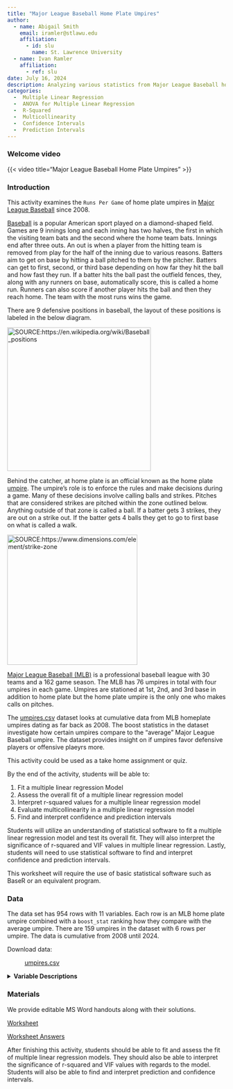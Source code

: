 ```yaml
---
title: "Major League Baseball Home Plate Umpires"
author:
  - name: Abigail Smith
    email: iramler@stlawu.edu
    affiliation:
      - id: slu
        name: St. Lawrence University
  - name: Ivan Ramler
    affiliation:
      - ref: slu
date: July 16, 2024
description: Analyzing various statistics from Major League Baseball home plate umpires dating back to 2008.
categories:
  -  Multiple Linear Regression
  -  ANOVA for Multiple Linear Regression
  -  R-Squared
  -  Multicollinearity
  -  Confidence Intervals
  -  Prediction Intervals
---
```


### Welcome video

{{< video  title="Major League Baseball Home Plate Umpires" >}}

### Introduction

This activity examines the `Runs Per Game` of home plate umpires in [Major League Baseball](https://www.mlb.com){target="_blank"} since 2008. 

[Baseball](https://en.wikipedia.org/wiki/Baseball){target="_blank"} is a
popular American sport played on a diamond-shaped field. Games are 9
innings long and each inning has two halves, the first in which the
visiting team bats and the second where the home team bats. Innings end after three outs. An out is when a player from the hitting team is removed from play for the half of the inning due to various reasons. Batters aim to get on base by hitting a ball pitched to them by the pitcher. Batters can get to first, second, or third base depending on how far they hit
the ball and how fast they run. If a batter hits the ball past the
outfield fences, they, along with any runners on base, automatically
score, this is called a home run. Runners can also score if another
player hits the ball and then they reach home. The team with the most
runs wins the game.

There are 9 defensive positions in baseball, the layout of these
positions is labeled in the below diagram.

[![SOURCE:https://en.wikipedia.org/wiki/Baseball_positions](images/images.png){fig-align="center"width="331"}](https://en.wikipedia.org/wiki/Baseball_positions)

Behind the catcher, at home plate is an official known as the home plate
[umpire](https://en.wikipedia.org/wiki/Umpire_(baseball)){target="_blank"}. The umpire's role is to enforce the rules and make
decisions during a game. Many of these decisions involve calling balls
and strikes. Pitches that are considered strikes are pitched within the zone outlined below. Anything outside of that zone is called a ball. If a batter gets 3 strikes, they are out on a strike out. If the batter gets 4 balls they get to go to first base on what is called a walk. 

[![SOURCE:https://www.dimensions.com/element/strike-zone](images/5bd08351ae57fd50e3c91538_Dimensions-Guide-Sports-Baseball-Strike-Zone-Dimensions.svg){fig-align="center"width="300"}](https://www.dimensions.com/element/strike-zone)

[Major League Baseball (MLB)](https://en.wikipedia.org/wiki/Major_League_Baseball){target="_blank"} is a professional baseball league with 30 teams and a 162 game season. The MLB has 76 umpires in total with four umpires in each game. Umpires are stationed at 1st, 2nd, and 3rd base in addition to home plate but the home plate umpire is the only one who makes calls on pitches. 

The [umpires.csv](umpires.csv){target="_blank"} dataset looks at cumulative data from MLB homeplate umpires dating as far back as 2008. The boost statistics in the dataset investigate how certain umpires compare to the "average" Major League Baseball umpire. The dataset provides insight on if umpires favor defensive players or offensive plaeyrs more. 

::: {.callout-note collapse="true" title="Activity Length" appearance="minimal"}
This activity could be used as a take home assignment or quiz.
:::



::: {.callout-note collapse="true" title="Learning Objectives" appearance="minimal"}
By the end of the activity, students will be able to:

1.  Fit a multiple linear regression Model
2.  Assess the overall fit of a multiple linear regression model
3.  Interpret r-squared values for a multiple linear regression model
4.  Evaluate multicollinearity in a multiple linear regression model
5.  Find and interpret confidence and prediction intervals
:::

::: {.callout-note collapse="true" title="Methods" appearance="minimal"}
Students will utilize an understanding of statistical software to fit a multiple linear regression model and test its overall fit. They will also interpret the significance of r-squared and VIF values in multiple linear regression. Lastly, students will need to use statistical software to find and interpret confidence and prediction intervals. 
:::

::: {.callout-note collapse="true" title="Technology Requirements" appearance="minimal"}
This worksheet will require the use of basic statistical software such as BaseR or an equivalent program.
:::

### Data

The data set has 954 rows with 11 variables. Each row is an MLB home
plate umpire combined with a `boost_stat` ranking how they compare with
the average umpire. There are 159 umpires in the dataset with 6 rows per
umpire. The data is cumulative from 2008 until 2024.

Download data: 

: [umpires.csv](umpires.csv){target="_blank"}

<details>
<summary><b>Variable Descriptions</b></summary>

| Variable     | Description                                                                                                                                                                                                                                                                                                                                                                                                                                                                                                       |
|---------------------|---------------------------------------------------|
| `Umpire`     | The name of the umpire.                                                                                                                                                                                                                                                                                                                                                                                                                                                                                           |
| `Games`      | The number of games the umpire has umpired since 2008.                                                                                                                                                                                                                                                                                                                                                                                                                                                            |
| `k_pct`      | The strike out percentage of batters and pitchers when the umpire is umpiring. (`Career Strike Outs Called`/`Career Plate Appearances Umpired`)                                                                                                                                                                                                                                                                                                                                                                   |
| `bb_pct`     | The walk percentage of batters when the umpire is umpiring. (`Career Walks Called`/`Career Plate Appearances Umpired`)                                                                                                                                                                                                                                                                                                                                                                                            |
| `RPG`        | The career runs scored per game when the umpire is umpiring. (`Career Runs While Umpiring`/`Career Games Umpired`)                                                                                                                                                                                                                                                                                                                                                                                                |
| `BA`         | The batting average of batters in games when the umpire is umpiring. (`Career Hits While Umpiring`/`Career Plate Appearances Umpired`)                                                                                                                                                                                                                                                                                                                                                                            |
| `OBP`        | The on base percentage of batters when the umpire is umpiring. ((`Career Hits While Umpiring` + `Career Walks While Umpiring` + `Career Hit by Pitches While Umpiring`)/(`Career At Bats Umpired` + `Career Walks While Umpired` + `Career Hit by Pitches While Umpiring` + `Career Sacrifice Flies While Umpiring`))                                                                                                                                                                                             |
| `SLG`        | The slugging percentage of batters when the umpire is umpiring. ((`Singles While Umpiring` + (`Doubles While Umpiring` * 2) + (`Triples While Umpiring` * 3) + (`Home Runs While Umpiring` * 4))/`Career At Bats Umpired`)                                                                                                                                                                                                                                                                                     |
| `boost_stat` | The statistic being "boosted" by the umpire when they are behind home plate. This can be strikeouts (`K`), walks (`BB`), runs (`R`), batting average (`BA`), on base percentage (`OBP`), and slugging percentage (`SLG`).                                                                                                                                                                                                                                                                                         |
| `boost_pct`  | The percentage that the `boost_stat` is being boosted. In other words how much the umpire is above or below the average umpire in calling that statistic.                                                                                                                                                                                                                                                                                                                                                         |
| `Rating`     | Whether or not the umpire favors offensive or defensive players in that statistic. The `Rating` is `Defensive` if the umpire has a `boost_pct` above zero and the `boost_stat` is K or if the `boost_pct` is below zero and the stat is `BB`, `R`, `BA`, `OBP`, or `SLG`. The `Rating` is `Offensive` if the umpire has a `boost_pct` below zero and the `boost_stat` is K or if the `boost_pct` is above zero and the stat is `BB`, `R`, `BA`, `OBP`, or `SLG`. It will be `Neither` if the `boost_pct` is zero. |

**Data Source**

[Website the Data was Scraped From](https://swishanalytics.com/mlb/mlb-umpire-factors){target="_blank"}

**More information on the rules and set up**

[Baseball Wikipedia](https://en.wikipedia.org/wiki/Baseball){target="_blank"}

[Major League Baseball Wikipedia](https://en.wikipedia.org/wiki/Major_League_Baseball){target="_blank"}

[Umpire Wikipedia](https://en.wikipedia.org/wiki/Umpire_(baseball)){target="_blank"}

[Baseball Position Wikipedia](https://en.wikipedia.org/wiki/Baseball_positions){target="_blank"}

[Strike Zone Diagram](https://www.dimensions.com/element/strike-zone){target="_blank"}

[Major League Baseball Website](https://www.mlb.com){target="_blank"}

[Major League Baseball Umpires](https://www.mlb.com/official-information/umpires/bios){target="_blank"}

</details>

### Materials

We provide editable MS Word handouts along with their solutions.

[Worksheet](umpires_213_worksheet_tech.docx)

[Worksheet Answers](umpires_213_KEY.docx)

::: {.callout-note collapse="true" title="Conclusion" appearance="minimal"}
After finishing this activity, students should be able to fit and assess the fit of multiple linear regression models. They should also be able to interpret the significance of r-squared and VIF values with regards to the model. Students will also be able to find and interpret prediction and confidence intervals.
:::
